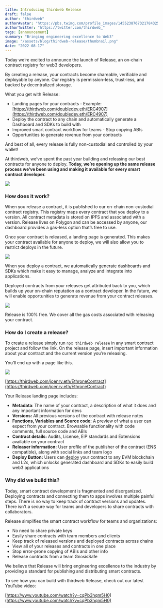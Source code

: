 ```yaml
---
title: Introducing thirdweb Release
draft: false
author: "thirdweb"
authorAvatar: "https://pbs.twimg.com/profile_images/1455238767321784325/Xi_Xwzwg_400x400.jpg"
authorTwitter: "https://twitter.com/thirdweb_"
tags: [announcement]
summary: "Bringing engineering excellence to Web3"
image: "/assets/blog/thirdweb-release/thumbnail.png"
date: "2022-08-17"
---
```


Today we’re excited to announce the launch of Release, an on-chain contract registry for web3 developers. 

By creating a release, your contracts become shareable, verifiable and deployable by anyone. Our registry is permission-less, trust-less, and backed by decentralized storage.

What you get with Release:

- Landing pages for your contracts - Example: [https://thirdweb.com/doubledev.eth/ERC4907](https://thirdweb.com/doubledev.eth/ERC4907)
- Deploy the contract to any chain and automatically generate a Dashboard and SDKs to build with
- Improved smart contract workflow for teams - Stop copying ABIs
- Opportunities to generate revenue from your contracts

And best of all, every release is fully non-custodial and controlled by your wallet!

At thirdweb, we’ve spent the past year building and releasing our best contracts for anyone to deploy. **Today, we’re opening up the same release process we’ve been using and making it available for every smart contract developer.**

![](/assets/blog/thirdweb-release/tw_release_graphics_NEW_2-07.png)

### How does it work?

When you release a contract, it is published to our on-chain non-custodial contract registry. This registry maps every contract that you deploy to a version. All contract metadata is stored on IPFS and associated with a version. Release lives on Polygon and can be accessed by anyone, our dashboard provides a gas-less option that’s free to use. 

Once your contract is released, a landing page is generated. This makes your contract available for anyone to deploy, we will also allow you to restrict deploys in the future. 

![](/assets/blog/thirdweb-release/Screenshot_2022-08-16_at_3.16.07_PM.png)

When you deploy a contract, we automatically generate dashboards and SDKs which make it easy to manage, analyze and integrate into applications.

Deployed contracts from your releases get attributed back to you, which builds up your on-chain reputation as a contract developer. In the future, we will enable opportunities to generate revenue from your contract releases. 

![](/assets/blog/thirdweb-release/Screen_Shot_2022-08-16_at_1.12.26_PM.png)

Release is 100% free. We cover all the gas costs associated with releasing your contract.

### How do I create a release?

To create a release simply run `npx thirdweb release` in any smart contract project and follow the link. On the release page, insert important information about your contract and the current version you’re releasing. 

You’ll end up with a page like this. 

![](/assets/blog/thirdweb-release/Screen_Shot_2022-08-10_at_4.20.48_PM.png)

[https://thirdweb.com/joenrv.eth/EthroneContract](https://thirdweb.com/joenrv.eth/EthroneContract)

Your Release landing page includes:

- **Metadata**: The name of your contract, a description of what it does and any important information for devs
- **Versions:** All previous versions of the contract with release notes
- **Functions, Variables and Source code:** A preview of what a user can expect from your contract. Browsable functionality with code comments, full source code and ABIs
- **Contract details:** Audits, License, EIP standards and Extensions available on your contract
- **Releaser information:** User profile of the publisher of the contract (ENS compatible), along with social links and team logo
- **Deploy Button:** Users can [deploy](/thirdweb-deploy) your contract to any EVM blockchain and L2s, which unlocks generated dashboard and SDKs to easily build web3 applications

### Why did we build this?

Today, smart contract development is fragmented and disorganized. Deploying contracts and connecting them to apps involves multiple painful steps. There is no way to keep track of contract versions and updates. There isn't a secure way for teams and developers to share contracts with collaborators. 

Release simplifies the smart contract workflow for teams and organizations:

- No need to share private keys
- Easily share contracts with team members and clients
- Keep track of released versions and deployed contracts across chains
- View all of your releases and contracts in one place
- Stop error-prone copying of ABIs and other info
- Release contracts from a team GnosisSafe

We believe that Release will bring engineering excellence to the industry by providing a standard for publishing and distributing smart contracts.

To see how you can build with thirdweb Release, check out our latest YouTube video:

[https://www.youtube.com/watch?v=cqPb3hqm5H0](https://www.youtube.com/watch?v=cqPb3hqm5H0)